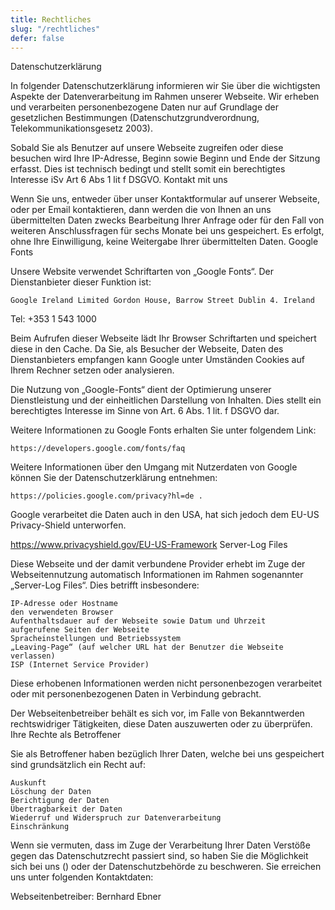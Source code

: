 ```yaml
---
title: Rechtliches
slug: "/rechtliches"
defer: false
---
```

 Datenschutzerklärung

In folgender Datenschutzerklärung informieren wir Sie über die wichtigsten Aspekte der Datenverarbeitung im Rahmen unserer Webseite. Wir erheben und verarbeiten personenbezogene Daten nur auf Grundlage der gesetzlichen Bestimmungen (Datenschutzgrundverordnung, Telekommunikationsgesetz 2003).

Sobald Sie als Benutzer auf unsere Webseite zugreifen oder diese besuchen wird Ihre IP-Adresse, Beginn sowie Beginn und Ende der Sitzung erfasst. Dies ist technisch bedingt und stellt somit ein berechtigtes Interesse iSv Art 6 Abs 1 lit f DSGVO.
Kontakt mit uns

Wenn Sie uns, entweder über unser Kontaktformular auf unserer Webseite, oder per Email kontaktieren, dann werden die von Ihnen an uns übermittelten Daten zwecks Bearbeitung Ihrer Anfrage oder für den Fall von weiteren Anschlussfragen für sechs Monate bei uns gespeichert. Es erfolgt, ohne Ihre Einwilligung, keine Weitergabe Ihrer übermittelten Daten.
Google Fonts

Unsere Website verwendet Schriftarten von „Google Fonts“. Der Dienstanbieter dieser Funktion ist:

    Google Ireland Limited Gordon House, Barrow Street Dublin 4. Ireland

Tel: +353 1 543 1000

Beim Aufrufen dieser Webseite lädt Ihr Browser Schriftarten und speichert diese in den Cache. Da Sie, als Besucher der Webseite, Daten des Dienstanbieters empfangen kann Google unter Umständen Cookies auf Ihrem Rechner setzen oder analysieren.

Die Nutzung von „Google-Fonts“ dient der Optimierung unserer Dienstleistung und der einheitlichen Darstellung von Inhalten. Dies stellt ein berechtigtes Interesse im Sinne von Art. 6 Abs. 1 lit. f DSGVO dar.

Weitere Informationen zu Google Fonts erhalten Sie unter folgendem Link:

    https://developers.google.com/fonts/faq

Weitere Informationen über den Umgang mit Nutzerdaten von Google können Sie der Datenschutzerklärung entnehmen:

    https://policies.google.com/privacy?hl=de .

Google verarbeitet die Daten auch in den USA, hat sich jedoch dem
EU-US Privacy-Shield unterworfen.

https://www.privacyshield.gov/EU-US-Framework
Server-Log Files

Diese Webseite und der damit verbundene Provider erhebt im Zuge der Webseitennutzung automatisch Informationen im Rahmen sogenannter „Server-Log Files“. Dies betrifft insbesondere:

    IP-Adresse oder Hostname
    den verwendeten Browser
    Aufenthaltsdauer auf der Webseite sowie Datum und Uhrzeit
    aufgerufene Seiten der Webseite
    Spracheinstellungen und Betriebssystem
    „Leaving-Page“ (auf welcher URL hat der Benutzer die Webseite verlassen)
    ISP (Internet Service Provider)

Diese erhobenen Informationen werden nicht personenbezogen verarbeitet oder mit personenbezogenen Daten in Verbindung gebracht.

Der Webseitenbetreiber behält es sich vor, im Falle von Bekanntwerden rechtswidriger Tätigkeiten, diese Daten auszuwerten oder zu überprüfen.
Ihre Rechte als Betroffener

Sie als Betroffener haben bezüglich Ihrer Daten, welche bei uns gespeichert sind grundsätzlich ein Recht auf:

    Auskunft
    Löschung der Daten
    Berichtigung der Daten
    Übertragbarkeit der Daten
    Wiederruf und Widerspruch zur Datenverarbeitung
    Einschränkung

Wenn sie vermuten, dass im Zuge der Verarbeitung Ihrer Daten Verstöße gegen das Datenschutzrecht passiert sind, so haben Sie die Möglichkeit sich bei uns () oder der Datenschutzbehörde zu beschweren.
Sie erreichen uns unter folgenden Kontaktdaten:

Webseitenbetreiber: Bernhard Ebner
